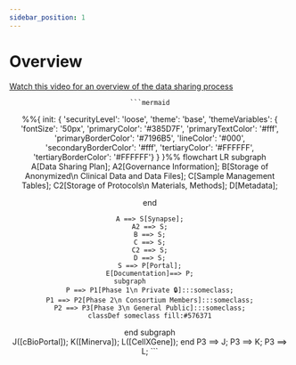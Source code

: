 ```yaml
---
sidebar_position: 1
---
```


# Overview

[Watch this video for an overview of the data sharing process](https://www.canva.com/design/DAFtre0aRZQ/6gapMkufDJAWr2bxCYnM6A/watch?utm_content=DAFtre0aRZQ&utm_campaign=designshare&utm_medium=link&utm_source=publishsharelink)


<center>

    ```mermaid
%%{
  init: {
    'securityLevel': 'loose',
    'theme': 'base',
    'themeVariables': {
      'fontSize': '50px',
      'primaryColor': '#385D7F',
      'primaryTextColor': '#fff',
      'primaryBorderColor': '#7196B5',
      'lineColor': '#000',
      'secondaryBorderColor': '#fff',
      'tertiaryColor': '#FFFFFF',
      'tertiaryBorderColor': '#FFFFFF'}
  }
}%%
flowchart LR
subgraph   
    A[Data Sharing Plan]; 
    A2[Governance Information]; 
    B[Storage of Anonymized\n Clinical Data and Data Files]; 
    C[Sample Management Tables]; 
    C2[Storage of Protocols\n Materials, Methods];
    D[Metadata];

end

    A ==> S[Synapse];
    A2 ==> S;
    B ==> S;
    C ==> S;
    C2 ==> S;
    D ==> S;
    S ==> P[Portal];
    E[Documentation]==> P;
    subgraph          
    P ==> P1[Phase 1\n Private 🔒]:::someclass;
    P1 ==> P2[Phase 2\n Consortium Members]:::someclass;
    P2 ==> P3[Phase 3\n General Public]:::someclass;
    classDef someclass fill:#576371

end
subgraph       
J([cBioPortal]);
K([Minerva]);
L([CellXGene]);
end
    P3 ==> J;
    P3 ==> K;
    P3 ==> L;
        ```
</center>
